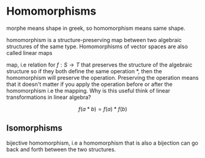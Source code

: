 
# Homomorphisms

morphe means shape in greek, so homomorphism means same shape.

homomorphism is a structure-preserving map between two algebraic structures of the same type.
Homomorphisms of vector spaces are also called linear maps

map, i.e relation for $f: S \to T$ that preserves the structure of the algebraic structure so if they both
define the same operation *, then the homomorphism will preserve the operation. Preserving 
the operation means that it doesn't matter if you apply the operation before or after the homomorphism i.e 
the mapping. Why is this useful think of linear transformations in linear algebra?

$$
f(a * b) = f(a) * f(b)
$$

## Isomorphisms

bijective homomorphism, i.e a homomorphism that is also a bijection can go back and forth between the two structures.

